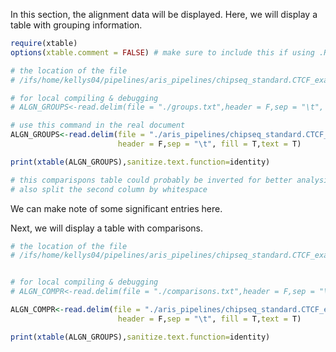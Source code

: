 
\section{Alignment}
\subsection{Groups}
In this section, the alignment data will be displayed. Here, we will display a table with grouping information.

```r
require(xtable)
options(xtable.comment = FALSE) # make sure to include this if using .Rmd

# the location of the file          
# /ifs/home/kellys04/pipelines/aris_pipelines/chipseq_standard.CTCF_example/__01a-alignments/inputs/groups.txt

# for local compiling & debugging 
# ALGN_GROUPS<-read.delim(file = "./groups.txt",header = F,sep = "\t", fill = T,text = T)

# use this command in the real document
ALGN_GROUPS<-read.delim(file = "./aris_pipelines/chipseq_standard.CTCF_example/__01a-alignments/inputs/groups.txt",
                        header = F,sep = "\t", fill = T,text = T)

print(xtable(ALGN_GROUPS),sanitize.text.function=identity)

# this comparispons table could probably be inverted for better analysis; treat columns as categories, rows as entries
# also split the second column by whitespace
```

We can make note of some significant entries here. 
\begin{itemize}
\item Samples in the `r ALGN_GROUPS[1,1]` groups recieved xyz treatment before sequencing
\item Samples `r ALGN_GROUPS[2,2]` were very hard to process, etc.
\end{itemize}

\subsection{Comparisions}

Next, we will display a table with comparisons. 

```r

# the location of the file          
# /ifs/home/kellys04/pipelines/aris_pipelines/chipseq_standard.CTCF_example/__01a-alignments/inputs/


# for local compiling & debugging 
# ALGN_COMPR<-read.delim(file = "./comparisons.txt",header = F,sep = "\t", fill = T,text = T)

ALGN_COMPR<-read.delim(file = "./aris_pipelines/chipseq_standard.CTCF_example/__01a-alignments/inputs/comparisons.txt",
                        header = F,sep = "\t", fill = T,text = T)

print(xtable(ALGN_GROUPS),sanitize.text.function=identity)
```


